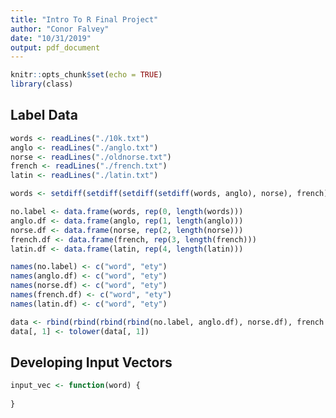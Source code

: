 ```yaml
---
title: "Intro To R Final Project"
author: "Conor Falvey"
date: "10/31/2019"
output: pdf_document
---
```


```r
knitr::opts_chunk$set(echo = TRUE)
library(class)
```

## Label Data
```r
words <- readLines("./10k.txt")
anglo <- readLines("./anglo.txt")
norse <- readLines("./oldnorse.txt")
french <- readLines("./french.txt")
latin <- readLines("./latin.txt")

words <- setdiff(setdiff(setdiff(setdiff(words, anglo), norse), french), latin)

no.label <- data.frame(words, rep(0, length(words)))
anglo.df <- data.frame(anglo, rep(1, length(anglo)))
norse.df <- data.frame(norse, rep(2, length(norse)))
french.df <- data.frame(french, rep(3, length(french)))
latin.df <- data.frame(latin, rep(4, length(latin)))

names(no.label) <- c("word", "ety")
names(anglo.df) <- c("word", "ety")
names(norse.df) <- c("word", "ety")
names(french.df) <- c("word", "ety")
names(latin.df) <- c("word", "ety")

data <- rbind(rbind(rbind(rbind(no.label, anglo.df), norse.df), french.df), latin.df)
data[, 1] <- tolower(data[, 1])
```

## Developing Input Vectors
```r
input_vec <- function(word) {
  
}
```

## 